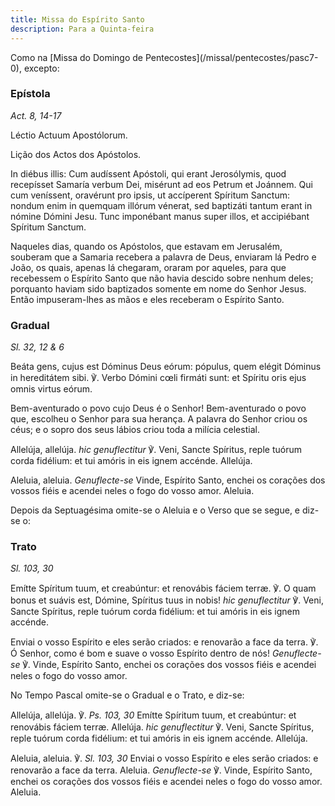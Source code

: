 ```yaml
---
title: Missa do Espírito Santo
description: Para a Quinta-feira
---
```


<aside>
  Como na [Missa do Domingo de Pentecostes](/missal/pentecostes/pasc7-0),
  excepto:
</aside>

### Epístola

<em>Act. 8, 14-17</em>

<div class="side-by-side not-content">

Léctio Actuum Apostólorum.

Lição dos Actos dos Apóstolos.

In diébus illis: Cum audíssent Apóstoli, qui erant Jerosólymis, quod recepísset Samaría verbum Dei, misérunt ad eos Petrum et Joánnem. Qui cum veníssent, oravérunt pro ipsis, ut accíperent Spíritum Sanctum: nondum enim in quemquam illórum vénerat, sed baptizáti tantum erant in nómine Dómini Jesu. Tunc imponébant manus super illos, et accipiébant Spíritum Sanctum.

Naqueles dias, quando os Apóstolos, que estavam em Jerusalém, souberam que a Samaria recebera a palavra de Deus, enviaram lá Pedro e João, os quais, apenas lá chegaram, oraram por aqueles, para que recebessem o Espírito Santo que não havia descido sobre nenhum deles; porquanto haviam sido baptizados somente em nome do Senhor Jesus. Então impuseram-lhes as mãos e eles receberam o Espírito Santo.

</div>

### Gradual

<em>Sl. 32, 12 & 6</em>

<div class="side-by-side not-content">

Beáta gens, cujus est Dóminus Deus eórum: pópulus, quem elégit Dóminus in hereditátem sibi. ℣. Verbo Dómini cœli firmáti sunt: et Spíritu oris ejus omnis virtus eórum.

Bem-aventurado o povo cujo Deus é o Senhor! Bem-aventurado o povo que, escolheu o Senhor para sua herança. A palavra do Senhor criou os céus; e o sopro dos seus lábios criou toda a milícia celestial.

Allelúja, allelúja. <em>hic genuflectitur</em> ℣. Veni, Sancte Spíritus, reple tuórum corda fidélium: et tui amóris in eis ignem accénde. Allelúja.

Aleluia, aleluia. <em>Genuflecte-se</em> Vinde, Espírito Santo, enchei os corações dos vossos fiéis e acendei neles o fogo do vosso amor. Aleluia.

</div>

<aside>
  Depois da Septuagésima omite-se o Aleluia e o Verso que se segue, e diz-se o:
</aside>

### Trato

<em>Sl. 103, 30</em>

<div class="side-by-side not-content">

Emítte Spíritum tuum, et creabúntur: et renovábis fáciem terræ. ℣. O quam bonus et suávis est, Dómine, Spíritus tuus in nobis! <em>hic genuflectitur</em> ℣. Veni, Sancte Spíritus, reple tuórum corda fidélium: et tui amóris in eis ignem accénde.

Enviai o vosso Espírito e eles serão criados: e renovarão a face da terra. ℣. Ó Senhor, como é bom e suave o vosso Espírito dentro de nós! <em>Genuflecte-se</em> ℣. Vinde, Espírito Santo, enchei os corações dos vossos fiéis e acendei neles o fogo do vosso amor.

</div>

<aside>No Tempo Pascal omite-se o Gradual e o Trato, e diz-se:</aside>

<div class="side-by-side not-content">

Allelúja, allelúja. ℣. <em>Ps. 103, 30</em> Emítte Spíritum tuum, et creabúntur: et renovábis fáciem terræ. Allelúja. <em>hic genuflectitur</em> ℣. Veni, Sancte Spíritus, reple tuórum corda fidélium: et tui amóris in eis ignem accénde. Allelúja.

Aleluia, aleluia. ℣. <em>Sl. 103, 30</em> Enviai o vosso Espírito e eles serão criados: e renovarão a face da terra. Aleluia. <em>Genuflecte-se</em> ℣. Vinde, Espírito Santo, enchei os corações dos vossos fiéis e acendei neles o fogo do vosso amor. Aleluia.

</div>

